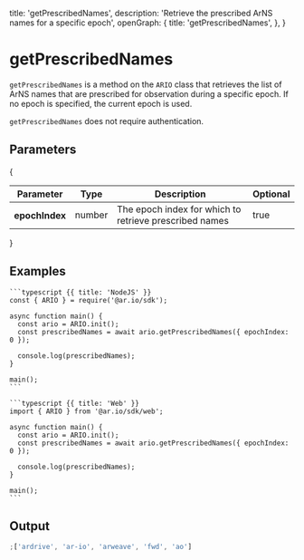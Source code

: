 
  title: 'getPrescribedNames',
  description: 'Retrieve the prescribed ArNS names for a specific epoch',
  openGraph: {
    title: 'getPrescribedNames',
  },
}

# getPrescribedNames

`getPrescribedNames` is a method on the `ARIO` class that retrieves the list of ArNS names that are prescribed for observation during a specific epoch. If no epoch is specified, the current epoch is used.

`getPrescribedNames` does not require authentication.

## Parameters

{

<div style={{ textAlign: 'center' }}>
  <table className="inline-table">
    <thead>
      <tr>
        <th>Parameter</th>
        <th>Type</th>
        <th>Description</th>
        <th>Optional</th>
      </tr>
    </thead>
    <tbody>
      <tr>
        <th>epochIndex</th>
        <td>number</td>
        <td>The epoch index for which to retrieve prescribed names</td>
        <td>true</td>
      </tr>
    </tbody>
  </table>
</div>
}

## Examples

<CodeGroup title="getPrescribedNames">

    ```typescript {{ title: 'NodeJS' }}
    const { ARIO } = require('@ar.io/sdk');

    async function main() {
      const ario = ARIO.init();
      const prescribedNames = await ario.getPrescribedNames({ epochIndex: 0 });

      console.log(prescribedNames);
    }

    main();
    ```

    ```typescript {{ title: 'Web' }}
    import { ARIO } from '@ar.io/sdk/web';

    async function main() {
      const ario = ARIO.init();
      const prescribedNames = await ario.getPrescribedNames({ epochIndex: 0 });

      console.log(prescribedNames);
    }

    main();
    ```

</CodeGroup>

## Output

```js
;['ardrive', 'ar-io', 'arweave', 'fwd', 'ao']
```
